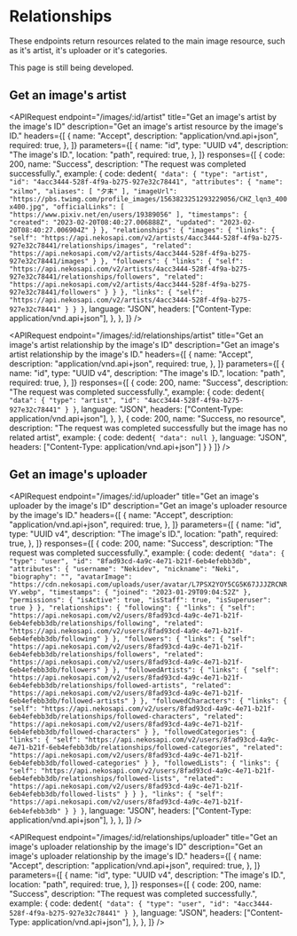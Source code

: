 

# Relationships

These endpoints return resources related to the main image resource, such as it's artist, it's uploader or it's categories.

<Callout>This page is still being developed.</Callout>

## Get an image's artist

<APIRequest
    endpoint="/images/:id/artist"
    title="Get an image's artist by the image's ID"
    description="Get an image's artist resource by the image's ID."
    headers={[
        {
            name: "Accept",
            description: "application/vnd.api+json",
            required: true,
        },
    ]}
    parameters={[
        {
            name: "id",
            type: "UUID v4",
            description: "The image's ID.",
            location: "path",
            required: true,
        },
    ]}
    responses={[
        {
            code: 200,
            name: "Success",
            description: "The request was completed successfully.",
            example: {
                code: dedent`
                {
                    "data": {
                        "type": "artist",
                        "id": "4acc3444-528f-4f9a-b275-927e32c78441",
                        "attributes": {
                            "name": "xilmo",
                            "aliases": [
                                "夕末"
                            ],
                            "imageUrl": "https://pbs.twimg.com/profile_images/1563823251293229056/CHZ_lqn3_400x400.jpg",
                            "officialLinks": [
                                "https://www.pixiv.net/en/users/19389056"
                            ],
                            "timestamps": {
                                "created": "2023-02-20T08:40:27.006888Z",
                                "updated": "2023-02-20T08:40:27.006904Z"
                            }
                        },
                        "relationships": {
                            "images": {
                                "links": {
                                    "self": "https://api.nekosapi.com/v2/artists/4acc3444-528f-4f9a-b275-927e32c78441/relationships/images",
                                    "related": "https://api.nekosapi.com/v2/artists/4acc3444-528f-4f9a-b275-927e32c78441/images"
                                }
                            },
                            "followers": {
                                "links": {
                                    "self": "https://api.nekosapi.com/v2/artists/4acc3444-528f-4f9a-b275-927e32c78441/relationships/followers",
                                    "related": "https://api.nekosapi.com/v2/artists/4acc3444-528f-4f9a-b275-927e32c78441/followers"
                                }
                            }
                        },
                        "links": {
                            "self": "https://api.nekosapi.com/v2/artists/4acc3444-528f-4f9a-b275-927e32c78441"
                        }
                    }
                }
                `,
                language: "JSON",
                headers: ["Content-Type: application/vnd.api+json"],
            },
        },
    ]}
/>

<APIRequest
    endpoint="/images/:id/relationships/artist"
    title="Get an image's artist relationship by the image's ID"
    description="Get an image's artist relationship by the image's ID."
    headers={[
        {
            name: "Accept",
            description: "application/vnd.api+json",
            required: true,
        },
    ]}
    parameters={[
        {
            name: "id",
            type: "UUID v4",
            description: "The image's ID.",
            location: "path",
            required: true,
        },
    ]}
    responses={[
        {
            code: 200,
            name: "Success",
            description: "The request was completed successfully.",
            example: {
                code: dedent`
                {
                    "data": {
                        "type": "artist",
                        "id": "4acc3444-528f-4f9a-b275-927e32c78441"
                    }
                }
                `,
                language: "JSON",
                headers: ["Content-Type: application/vnd.api+json"],
            },
        },
        {
            code: 200,
            name: "Success, no resource",
            description: "The request was completed successfully but the image has no related artist",
            example: {
                code: dedent`
                {
                    "data": null
                }
                `,
                language: "JSON",
                headers: ["Content-Type: application/vnd.api+json"]
            }
        }
    ]}
/>


## Get an image's uploader

<APIRequest
    endpoint="/images/:id/uploader"
    title="Get an image's uploader by the image's ID"
    description="Get an image's uploader resource by the image's ID."
    headers={[
        {
            name: "Accept",
            description: "application/vnd.api+json",
            required: true,
        },
    ]}
    parameters={[
        {
            name: "id",
            type: "UUID v4",
            description: "The image's ID.",
            location: "path",
            required: true,
        },
    ]}
    responses={[
        {
            code: 200,
            name: "Success",
            description: "The request was completed successfully.",
            example: {
                code: dedent`
                {
                    "data": {
                        "type": "user",
                        "id": "8fad93cd-4a9c-4e71-b21f-6eb4efebb3db",
                        "attributes": {
                            "username": "Nekidev",
                            "nickname": "Neki",
                            "biography": "",
                            "avatarImage": "https://cdn.nekosapi.com/uploads/user/avatar/L7PSX2YOY5CG5K67JJJZRCNRVY.webp",
                            "timestamps": {
                                "joined": "2023-01-29T09:04:52Z"
                            },
                            "permissions": {
                                "isActive": true,
                                "isStaff": true,
                                "isSuperuser": true
                            }
                        },
                        "relationships": {
                            "following": {
                                "links": {
                                    "self": "https://api.nekosapi.com/v2/users/8fad93cd-4a9c-4e71-b21f-6eb4efebb3db/relationships/following",
                                    "related": "https://api.nekosapi.com/v2/users/8fad93cd-4a9c-4e71-b21f-6eb4efebb3db/following"
                                }
                            },
                            "followers": {
                                "links": {
                                    "self": "https://api.nekosapi.com/v2/users/8fad93cd-4a9c-4e71-b21f-6eb4efebb3db/relationships/followers",
                                    "related": "https://api.nekosapi.com/v2/users/8fad93cd-4a9c-4e71-b21f-6eb4efebb3db/followers"
                                }
                            },
                            "followedArtists": {
                                "links": {
                                    "self": "https://api.nekosapi.com/v2/users/8fad93cd-4a9c-4e71-b21f-6eb4efebb3db/relationships/followed-artists",
                                    "related": "https://api.nekosapi.com/v2/users/8fad93cd-4a9c-4e71-b21f-6eb4efebb3db/followed-artists"
                                }
                            },
                            "followedCharacters": {
                                "links": {
                                    "self": "https://api.nekosapi.com/v2/users/8fad93cd-4a9c-4e71-b21f-6eb4efebb3db/relationships/followed-characters",
                                    "related": "https://api.nekosapi.com/v2/users/8fad93cd-4a9c-4e71-b21f-6eb4efebb3db/followed-characters"
                                }
                            },
                            "followedCategories": {
                                "links": {
                                    "self": "https://api.nekosapi.com/v2/users/8fad93cd-4a9c-4e71-b21f-6eb4efebb3db/relationships/followed-categories",
                                    "related": "https://api.nekosapi.com/v2/users/8fad93cd-4a9c-4e71-b21f-6eb4efebb3db/followed-categories"
                                }
                            },
                            "followedLists": {
                                "links": {
                                    "self": "https://api.nekosapi.com/v2/users/8fad93cd-4a9c-4e71-b21f-6eb4efebb3db/relationships/followed-lists",
                                    "related": "https://api.nekosapi.com/v2/users/8fad93cd-4a9c-4e71-b21f-6eb4efebb3db/followed-lists"
                                }
                            }
                        },
                        "links": {
                            "self": "https://api.nekosapi.com/v2/users/8fad93cd-4a9c-4e71-b21f-6eb4efebb3db"
                        }
                    }
                }
                `,
                language: "JSON",
                headers: ["Content-Type: application/vnd.api+json"],
            },
        },
    ]}
/>

<APIRequest
    endpoint="/images/:id/relationships/uploader"
    title="Get an image's uploader relationship by the image's ID"
    description="Get an image's uploader relationship by the image's ID."
    headers={[
        {
            name: "Accept",
            description: "application/vnd.api+json",
            required: true,
        },
    ]}
    parameters={[
        {
            name: "id",
            type: "UUID v4",
            description: "The image's ID.",
            location: "path",
            required: true,
        },
    ]}
    responses={[
        {
            code: 200,
            name: "Success",
            description: "The request was completed successfully.",
            example: {
                code: dedent`
                {
                    "data": {
                        "type": "user",
                        "id": "4acc3444-528f-4f9a-b275-927e32c78441"
                    }
                }
                `,
                language: "JSON",
                headers: ["Content-Type: application/vnd.api+json"],
            },
        },
    ]}
/>